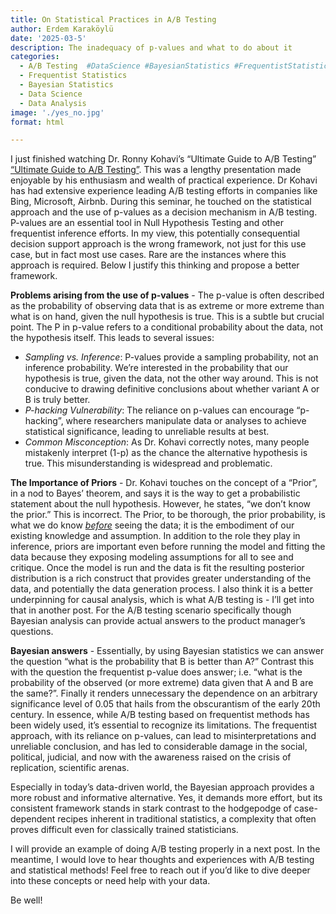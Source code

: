 ```yaml
---
title: On Statistical Practices in A/B Testing
author: Erdem Karaköylü
date: '2025-03-5'
description: The inadequacy of p-values and what to do about it
categories:
  - A/B Testing  #DataScience #BayesianStatistics #FrequentistStatistics #DataAnalysis #RonnyKohavi
  - Frequentist Statistics
  - Bayesian Statistics
  - Data Science
  - Data Analysis
image: './yes_no.jpg'
format: html

---
```


I just finished watching Dr. Ronny Kohavi's "Ultimate Guide to A/B Testing" ["Ultimate Guide to A/B Testing"](https://youtu.be/hEzpiDuYFoE?si=lwkaiIYRqocL2F7B). This was a lengthy presentation made enjoyable by his enthusiasm and wealth of practical experience. Dr Kohavi has had extensive experience leading A/B testing efforts in companies like Bing, Microsoft, Airbnb. During this seminar, he touched on the statistical approach and the use of p-values as a decision mechanism in A/B testing. P-values are an essential tool in Null Hypothesis Testing and other frequentist inference efforts. In my view, this potentially consequential decision support approach is the wrong framework, not just for this use case, but in fact most use cases. Rare are the instances where this approach is required. Below I justify this thinking and propose a better framework.

**Problems arising from the use of p-values** - The p-value is often described as the probability of observing data that is as extreme or more extreme than what is on hand, given the null hypothesis is true. This is a subtle but crucial point. The P in p-value refers to a conditional probability about the data, not the hypothesis itself. This leads to several issues:
  
* *Sampling vs. Inference*: P-values provide a sampling probability, not an inference probability. We're interested in the probability that our hypothesis is true, given the data, not the other way around. This is not conducive to drawing definitive conclusions about whether variant A or B is truly better.
* *P-hacking Vulnerability*: The reliance on p-values can encourage "p-hacking", where researchers manipulate data or analyses to achieve statistical significance, leading to unreliable results at best.
* *Common Misconception*: As Dr. Kohavi correctly notes, many people mistakenly interpret (1-p) as the chance the alternative hypothesis is true. This misunderstanding is widespread and problematic.


**The Importance of Priors** - Dr. Kohavi touches on the concept of a "Prior", in a nod to Bayes' theorem, and says it is the way to get a probabilistic statement about the null hypothesis. However, he states, "we don't know the prior." This is incorrect. The Prior, to be thorough, the prior probability, is what we do know <u>*before*</u> seeing the data; it is the embodiment of our existing knowledge and assumption. In addition to the role they play in inference, priors are important even before running the model and fitting the data because they exposing modeling assumptions for all to see and critique. Once the model is run and the data is fit the resulting posterior distribution is a rich construct that provides greater understanding of the data, and potentially the data generation process. I also think it is a better underpinning for causal analysis, which is what A/B testing is - I'll get into that in another post. For the A/B testing scenario specifically though Bayesian analysis can provide actual answers to the product manager's questions. 

**Bayesian answers** - Essentially, by using Bayesian statistics we can answer the question "what is the probability that B is better than A?" Contrast this with the question the frequentist p-value does answer; i.e. "what is the probability of the observed (or more extreme) data given that A and B are the same?". Finally it renders unnecessary the dependence on an arbitrary significance level of 0.05 that hails from the obscurantism of the early 20th century.
In essence, while A/B testing based on frequentist methods has been widely used, it's essential to recognize its limitations. The frequentist approach, with its reliance on p-values, can lead to misinterpretations and unreliable conclusion, and has led to considerable damage in the social, political, judicial, and now with the awareness raised on the crisis of replication, scientific arenas. 

Especially in today's data-driven world, the Bayesian approach provides a more robust and informative alternative. Yes, it demands more effort, but its consistent framework stands in stark contrast to the hodgepodge of case-dependent recipes inherent in traditional statistics, a complexity that often proves difficult even for classically trained statisticians.

I will provide an example of doing A/B testing properly in a next post. In the meantime, I would love to hear thoughts and experiences with A/B testing and statistical methods! Feel free to reach out if you'd like to dive deeper into these concepts or need help with your data.

Be well!